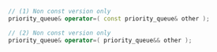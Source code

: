 ```cpp
// (1) Non const version only
priority_queue& operator=( const priority_queue& other );

// (2) Non const version only
priority_queue& operator=( priority_queue&& other );
```
